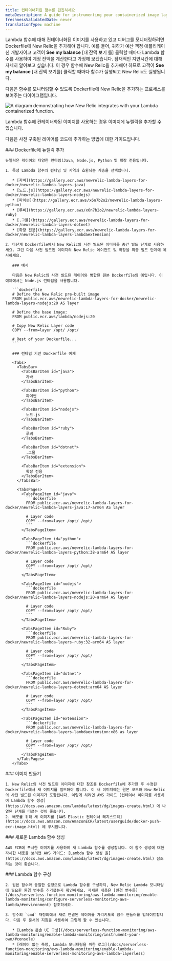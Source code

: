 ```yaml
---
title: 컨테이너화된 함수를 편집하세요
metaDescription: A guide for instrumenting your containerized image layer with New Relic.
freshnessValidatedDate: never
translationType: machine
---
```


Lambda 함수에 대해 컨테이너화된 이미지를 사용하고 있고 디버그를 모니터링하려면 Dockerfile에 New Relic을 추가해야 합니다. 예를 들어, 귀하가 예산 책정 애플리케이션 개발자이고 고객이 **See my balance** \[내 잔액 보기 를] 클릭할 때마다 Lambda 함수를 사용하여 계정 잔액을 계산한다고 가정해 보겠습니다. 잠재적인 지연시간에 대해 자세히 알아보고 싶습니다. 이 경우 함수에 New Relic을 추가해야 하므로 고객이 **See my balance** \[내 잔액 보기를] 클릭할 때마다 함수가 실행되고 New Relic도 실행됩니다.

다음은 함수를 모니터링할 수 있도록 Dockerfile에 New Relic을 추가하는 프로세스를 보여주는 다이어그램입니다.

<img
  title="containerized images "
  alt="A diagram demonstrating how New Relic integrates with your Lambda containerized function."
  src="/images/serverless_diagram_containerized-images-with-lambda.webp"
/>

<figcaption>
  Lambda 함수에 컨테이너화된 이미지를 사용하는 경우 이미지에 뉴렐릭을 추가할 수 있습니다.
</figcaption>

다음은 사전 구축된 레이어를 코드에 추가하는 방법에 대한 가이드입니다.

<Steps>
  <Step>
    ### Dockerfile에 뉴렐릭 추가

    뉴렐릭은 레이어의 다양한 런타임(Java, Node.js, Python 및 확장 전용입니다.

    1. 특정 Lambda 함수의 런타임 및 지역과 호환되는 계층을 선택합니다.

       * [자바](https://gallery.ecr.aws/newrelic-lambda-layers-for-docker/newrelic-lambda-layers-java)
       * [노드.js](https://gallery.ecr.aws/newrelic-lambda-layers-for-docker/newrelic-lambda-layers-nodejs)
       * [파이썬](https://gallery.ecr.aws/x6n7b2o2/newrelic-lambda-layers-python)
       * [루비](https://gallery.ecr.aws/x6n7b2o2/newrelic-lambda-layers-ruby)
       * [.그물](https://gallery.ecr.aws/newrelic-lambda-layers-for-docker/newrelic-lambda-layers-dotnet)
       * [확장 전용](https://gallery.ecr.aws/newrelic-lambda-layers-for-docker/newrelic-lambda-layers-lambdaextension)

    2. 다단계 Dockerfile에서 New Relic의 사전 빌드된 이미지를 중간 빌드 단계로 사용하세요. 그런 다음 사전 빌드된 이미지의 New Relic 에이전트 및 확장을 최종 빌드 단계에 복사하세요.

       ### 예시

       다음은 New Relic의 사전 빌드된 레이어와 병합된 원본 Dockerfile의 예입니다. 이 예제에서는 Node.js 런타임을 사용합니다.

       ```dockerfile
       # Define the New Relic pre-built image
       FROM public.ecr.aws/newrelic-lambda-layers-for-docker/newrelic-lambda-layers-nodejs:20 AS layer

       # Define the base image:
       FROM public.ecr.aws/lambda/nodejs:20

       # Copy New Relic Layer code
       COPY --from=layer /opt/ /opt/

       # Rest of your Dockerfile...
       ```

       ### 런타임 기반 Dockerfile 예제

       <Tabs>
         <TabsBar>
           <TabsBarItem id="java">
             자바
           </TabsBarItem>

           <TabsBarItem id="python">
             파이썬
           </TabsBarItem>

           <TabsBarItem id="nodejs">
             노드.js
           </TabsBarItem>

           <TabsBarItem id="ruby">
             루비
           </TabsBarItem>

           <TabsBarItem id="dotnet">
             .그물
           </TabsBarItem>

           <TabsBarItem id="extension">
             확장 전용
           </TabsBarItem>
         </TabsBar>

         <TabsPages>
           <TabsPageItem id="java">
             ```dockerfile
             FROM public.ecr.aws/newrelic-lambda-layers-for-docker/newrelic-lambda-layers-java:17-arm64 AS layer

             # Layer code
             COPY --from=layer /opt/ /opt/
             ```
           </TabsPageItem>

           <TabsPageItem id="python">
             ```dockerfile
             FROM public.ecr.aws/newrelic-lambda-layers-for-docker/newrelic-lambda-layers-python:38-arm64 AS layer

             # Layer code
             COPY --from=layer /opt/ /opt/
             ```
           </TabsPageItem>

           <TabsPageItem id="nodejs">
             ```dockerfile
             FROM public.ecr.aws/newrelic-lambda-layers-for-docker/newrelic-lambda-layers-nodejs:20-arm64 AS layer

             # Layer code
             COPY --from=layer /opt/ /opt/
             ```
           </TabsPageItem>

           <TabsPageItem id="Ruby">
             ```dockerfile
             FROM public.ecr.aws/newrelic-lambda-layers-for-docker/newrelic-lambda-layers-ruby:32-arm64 AS layer

             # Layer code
             COPY --from=layer /opt/ /opt/
             ```
           </TabsPageItem>

           <TabsPageItem id="dotnet">
             ```dockerfile
             FROM public.ecr.aws/newrelic-lambda-layers-for-docker/newrelic-lambda-layers-dotnet:arm64 AS layer

             # Layer code
             COPY --from=layer /opt/ /opt/
             ```
           </TabsPageItem>

           <TabsPageItem id="extension">
             ```dockerfile
             FROM public.ecr.aws/newrelic-lambda-layers-for-docker/newrelic-lambda-layers-lambdaextension:x86 as layer

             # Layer code
             COPY --from=layer /opt/ /opt/
             ```
           </TabsPageItem>
         </TabsPages>
       </Tabs>
  </Step>

  <Step>
    ### 이미지 만들기

    1. New Relic의 사전 빌드된 이미지에 대한 참조를 Dockerfile에 추가한 후 수정된 Dockerfile에서 새 이미지를 빌드해야 합니다. 이 새 이미지에는 원본 코드와 New Relic의 사전 빌드된 이미지가 포함됩니다. 이렇게 하려면 AWS 가이드 [컨테이너 이미지를 사용하여 Lambda 함수 생성](https://docs.aws.amazon.com/lambda/latest/dg/images-create.html) 에 나열된 단계를 따르는 것이 좋습니다.
    2. 배포를 위해 새 이미지를 [AWS Elastic 컨테이너 레지스트리](https://docs.aws.amazon.com/AmazonECR/latest/userguide/docker-push-ecr-image.html) 에 푸시합니다.
  </Step>

  <Step>
    ### 새로운 Lambda 함수 생성

    AWS ECR에 푸시한 이미지를 사용하여 새 Lambda 함수를 생성합니다. 이 함수 생성에 대한 자세한 내용을 보려면 AWS 가이드: [Lambda 함수 생성 을](https://docs.aws.amazon.com/lambda/latest/dg/images-create.html) 참조하는 것이 좋습니다.
  </Step>

  <Step>
    ### Lambda 함수 구성

    2. 원본 함수와 동일한 설정으로 Lambda 함수를 구성하되, New Relic Lambda 모니터링에 필요한 환경 변수를 추가했는지 확인하세요. 자세한 내용은 [환경 변수를](/docs/serverless-function-monitoring/aws-lambda-monitoring/enable-lambda-monitoring/configure-serverless-monitoring-aws-lambda/#environment) 참조하세요.

    3. 함수의 `cmd` 재정의에서 새로 연결된 레이어를 가리키도록 함수 핸들러를 업데이트합니다. 다음 두 문서의 지침을 사용하여 그렇게 할 수 있습니다.

       * [Lambda 콘솔 UI 구성](/docs/serverless-function-monitoring/aws-lambda-monitoring/enable-lambda-monitoring/instrument-your-own/#console)
       * [레이어 없는 측정, Lambda 모니터링을 위한 로그](/docs/serverless-function-monitoring/aws-lambda-monitoring/enable-lambda-monitoring/enable-serverless-monitoring-aws-lambda-layerless)
  </Step>
</Steps>
